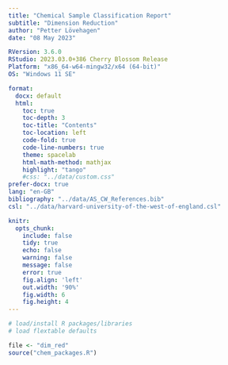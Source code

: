 ```yaml
---
title: "Chemical Sample Classification Report"
subtitle: "Dimension Reduction"
author: "Petter Lövehagen"
date: "08 May 2023"

RVersion: 3.6.0 
RStudio: 2023.03.0+386 Cherry Blossom Release
Platform: "x86_64-w64-mingw32/x64 (64-bit)"
OS: "Windows 11 SE"

format: 
  docx: default
  html:
    toc: true
    toc-depth: 3
    toc-title: "Contents"
    toc-location: left
    code-fold: true
    code-line-numbers: true
    theme: spacelab
    html-math-method: mathjax
    highlight: "tango"
    #css: "../data/custom.css"
prefer-docx: true
lang: "en-GB"
bibliography: "../data/AS_CW_References.bib"
csl: "../data/harvard-university-of-the-west-of-england.csl"

knitr:
  opts_chunk:
    include: false
    tidy: true
    echo: false
    warning: false
    message: false
    error: true
    fig.align: 'left'
    out.width: '90%'
    fig.width: 6
    fig.height: 4
---
```


```r
# load/install R packages/libraries
# load flextable defaults

file <- "dim_red"
source("chem_packages.R")


```
